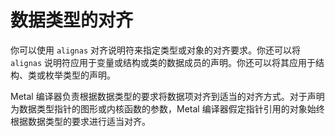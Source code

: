 # 数据类型的对齐

<ToBePolishedAfterTranslation />

<OrigninalPDF title="2.5 Alignment of Data Types" />

你可以使用 `alignas` 对齐说明符来指定类型或对象的对齐要求。你还可以将 `alignas` 说明符应用于变量或结构或类的数据成员的声明。你还可以将其应用于结构、类或枚举类型的声明。

Metal 编译器负责根据数据类型的要求将数据项对齐到适当的对齐方式。对于声明为数据类型指针的图形或内核函数的参数，Metal 编译器假定指针引用的对象始终根据数据类型的要求进行适当对齐。
